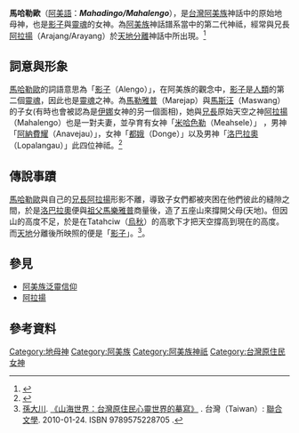 {{expert|subject=台湾原住民族}}

{{noteTA
|G1=阿美族神話
}}

{{Infobox deity
| type = taiwan
| name =馬哈勒歐
| image = 
| image_size = 
| alt = 
| caption =
| god_of = 原始地母神、影子與靈魂女神
| abode = 
| symbol =
| consort = [[阿拉揚|阿拉揚]](兄)
| parents = {{ubl|[[馬勒雅普|馬勒雅普]](父)|[[馬斯汪|馬斯汪]](母)}}
| siblings = [[阿拉揚|阿拉揚]](兄)
| children = {{ubl|[[米哈色勒|米哈色勒]]|[[阿納費耀|阿納費耀]]|[[都娥|都娥]]|[[洛巴拉奧|洛巴拉奧]]}}
| mount = 
|script_name=[[阿美語|阿美語]]|script=Mahadingo/Mahalengo}}

'''馬哈勒歐'''（[[阿美語|阿美語]]：'''''Mahadingo/Mahalengo'''''），是[[台灣|台灣]][[阿美族|阿美族]]神話中的原始地母神，也是[[影子|影子]]與[[靈魂|靈魂]]的女神。為[[阿美族|阿美族]]神話譜系當中的第二代神祗，經常與兄長[[阿拉揚|阿拉揚]]（Arajang/Arayang）於[[天地分離|天地分離]]神話中所出現。<ref name="阿美族之宗教及神話">{{cite web|author=[[王崧興|王崧興]]|title=馬太安阿美族之宗教及神話|url=https://www.ioe.sinica.edu.tw/mobile/content/Periodicals_Content.aspx?SiteID=530164240637641451&Menuid=530205601306173463&Msid=530207124576460556|publisher=民族學研究所|work=中央研究院|accessdate=1961年 秋季|archive-date=2020-08-25|archive-url=https://web.archive.org/web/20200825054829/https://www.ioe.sinica.edu.tw/mobile/content/Periodicals_Content.aspx?SiteID=530164240637641451&Menuid=530205601306173463&Msid=530207124576460556|dead-url=no}}</ref>{{Rp|109-110}}

== 詞意與形象 ==
[[馬哈勒歐|馬哈勒歐]]的詞語意思為「[[影子|影子]]（Alengo）」，在阿美族的觀念中，[[影子|影子]]是[[人類|人類]]的第二個[[靈魂|靈魂]]，因此也是[[靈魂|靈魂]]之神。為[[馬勒雅普|馬勒雅普]]（Marejap）與[[馬斯汪|馬斯汪]]（Maswang）的子女(有時也會被認為是[[伊娜|伊娜]]女神的另一個面相)，她與[[兄長|兄長]]原始天空之神[[阿拉揚|阿拉揚]]（Mahalengo）也是一對夫妻，並孕育有女神「[[米哈色勒|米哈色勒]]（Meahsele）」 ，男神「[[阿納費耀|阿納費耀]]（Anavejau）」，女神「[[都娥|都娥]]（Donge）」以及男神「[[洛巴拉奧|洛巴拉奧]]（Lopalangau）」此四位神祗。<ref name="原住民族口述歷史">{{cite web|author=[[夷將•拔路兒|夷將•拔路兒]]|title=原住民族口述歷史的「源頭」|url=https://ihc.apc.gov.tw/upload/file/%E3%80%8A%E5%8E%9F%E4%BD%8F%E6%B0%91%E6%97%8F%E6%96%87%E7%8D%BB%E3%80%8B%E7%AC%AC28%E6%9C%9F%E5%AE%9A%E7%A8%BF%E5%96%AE%E9%A0%81NEW.pdf|publisher=中華民國教育部、原住民族委員會|work=原住民族文獻|accessdate=2016-09-20|archive-date=2019-10-26|archive-url=https://web.archive.org/web/20191026104502/https://ihc.apc.gov.tw/upload/file/%E3%80%8A%E5%8E%9F%E4%BD%8F%E6%B0%91%E6%97%8F%E6%96%87%E7%8D%BB%E3%80%8B%E7%AC%AC28%E6%9C%9F%E5%AE%9A%E7%A8%BF%E5%96%AE%E9%A0%81NEW.pdf|dead-url=no}}</ref>{{Rp|6}}

== 傳說事蹟 ==
[[馬哈勒歐|馬哈勒歐]]與自己的[[兄長|兄長]][[阿拉揚|阿拉揚]]形影不離，導致子女們都被夾困在他們彼此的縫隙之間，於是[[洛巴拉奧|洛巴拉奧]]便與[[祖父|祖父]][[馬樂雅普|馬樂雅普]]商量後，造了五座山來撐開父母(天地)。但因山的高度不足，於是在Tatahciw（[[烏秋|烏秋]]）的高歌下才把天空撐高到現在的高度。而[[天|天]][[地|地]]分離後所映照的便是「[[影子|影子]]」。<ref name="台灣原住民心靈世界的摹寫">[[孫大川|孫大川]]. [https://www.books.com.tw/products/0010459186 《山海世界：台灣原住民心靈世界的摹寫》] {{Wayback|url=https://www.books.com.tw/products/0010459186|date=20200726174239}}. 台灣（Taiwan）: [[聯合文學|聯合文學]]. 2010-01-24. ISBN 9789575228705 {{Zh}}.</ref>。

==參見==
*[[阿美族泛靈信仰|阿美族泛靈信仰]]
*[[阿拉揚|阿拉揚]]

==參考資料==
{{reflist}}

[[Category:地母神|Category:地母神]]
[[Category:阿美族|Category:阿美族]]
[[Category:阿美族神祇|Category:阿美族神祇]]
[[Category:台灣原住民女神|Category:台灣原住民女神]]